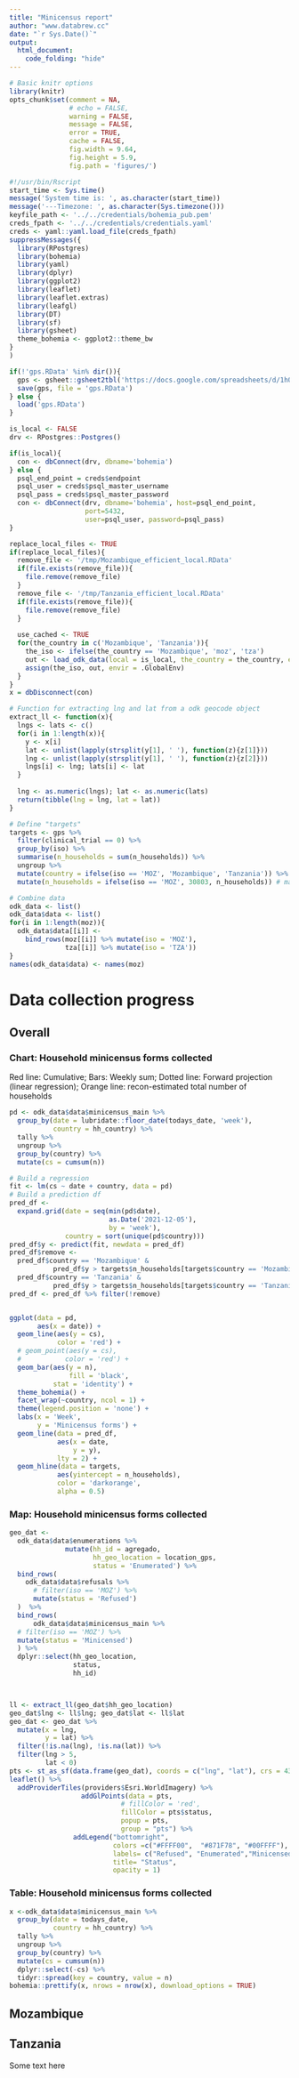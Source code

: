 ```yaml
---
title: "Minicensus report"
author: "www.databrew.cc"
date: "`r Sys.Date()`"
output:
  html_document:
    code_folding: "hide"
---
```



```r
# Basic knitr options
library(knitr)
opts_chunk$set(comment = NA, 
               # echo = FALSE, 
               warning = FALSE, 
               message = FALSE, 
               error = TRUE, 
               cache = FALSE,
               fig.width = 9.64,
               fig.height = 5.9,
               fig.path = 'figures/')
```

```r
#!/usr/bin/Rscript
start_time <- Sys.time()
message('System time is: ', as.character(start_time))
message('---Timezone: ', as.character(Sys.timezone()))
keyfile_path <- '../../credentials/bohemia_pub.pem'
creds_fpath <- '../../credentials/credentials.yaml'
creds <- yaml::yaml.load_file(creds_fpath)
suppressMessages({
  library(RPostgres)
  library(bohemia)
  library(yaml)
  library(dplyr)
  library(ggplot2)
  library(leaflet)
  library(leaflet.extras)
  library(leafgl)
  library(DT)
  library(sf)
  library(gsheet)
  theme_bohemia <- ggplot2::theme_bw
}
)

if(!'gps.RData' %in% dir()){
  gps <- gsheet::gsheet2tbl('https://docs.google.com/spreadsheets/d/1hQWeHHmDMfojs5gjnCnPqhBhiOeqKWG32xzLQgj5iBY/edit#gid=1016618615')
  save(gps, file = 'gps.RData')
} else {
  load('gps.RData')
}

is_local <- FALSE
drv <- RPostgres::Postgres()

if(is_local){
  con <- dbConnect(drv, dbname='bohemia')
} else {
  psql_end_point = creds$endpoint
  psql_user = creds$psql_master_username
  psql_pass = creds$psql_master_password
  con <- dbConnect(drv, dbname='bohemia', host=psql_end_point, 
                   port=5432,
                   user=psql_user, password=psql_pass)
}

replace_local_files <- TRUE
if(replace_local_files){
  remove_file <- '/tmp/Mozambique_efficient_local.RData'
  if(file.exists(remove_file)){
    file.remove(remove_file)
  }
  remove_file <- '/tmp/Tanzania_efficient_local.RData'
  if(file.exists(remove_file)){
    file.remove(remove_file)
  }
  
  use_cached <- TRUE
  for(the_country in c('Mozambique', 'Tanzania')){
    the_iso <- ifelse(the_country == 'Mozambique', 'moz', 'tza')
    out <- load_odk_data(local = is_local, the_country = the_country, efficient = TRUE, use_cached = use_cached, con = con)
    assign(the_iso, out, envir = .GlobalEnv)
  }
}
x = dbDisconnect(con)

# Function for extracting lng and lat from a odk geocode object
extract_ll <- function(x){
  lngs <- lats <- c()
  for(i in 1:length(x)){
    y <- x[i]
    lat <- unlist(lapply(strsplit(y[1], ' '), function(z){z[1]}))
    lng <- unlist(lapply(strsplit(y[1], ' '), function(z){z[2]}))
    lngs[i] <- lng; lats[i] <- lat
  }
  
  lng <- as.numeric(lngs); lat <- as.numeric(lats)
  return(tibble(lng = lng, lat = lat))
}

# Define "targets"
targets <- gps %>%
  filter(clinical_trial == 0) %>%
  group_by(iso) %>%
  summarise(n_households = sum(n_households)) %>%
  ungroup %>%
  mutate(country = ifelse(iso == 'MOZ', 'Mozambique', 'Tanzania')) %>%
  mutate(n_households = ifelse(iso == 'MOZ', 30803, n_households)) # manual adjustment
```

```r
# Combine data
odk_data <- list()
odk_data$data <- list()
for(i in 1:length(moz)){
  odk_data$data[[i]] <- 
    bind_rows(moz[[i]] %>% mutate(iso = 'MOZ'),
              tza[[i]] %>% mutate(iso = 'TZA'))
}
names(odk_data$data) <- names(moz)
```



# Data collection progress {.tabset}

## Overall

### Chart: Household minicensus forms collected

Red line: Cumulative; Bars: Weekly sum; Dotted line: Forward projection (linear regression); Orange line: recon-estimated total number of households

```r
pd <- odk_data$data$minicensus_main %>%
  group_by(date = lubridate::floor_date(todays_date, 'week'),
           country = hh_country) %>%
  tally %>%
  ungroup %>%
  group_by(country) %>%
  mutate(cs = cumsum(n))

# Build a regression
fit <- lm(cs ~ date + country, data = pd)
# Build a prediction df
pred_df <- 
  expand.grid(date = seq(min(pd$date),
                         as.Date('2021-12-05'),
                         by = 'week'),
              country = sort(unique(pd$country)))
pred_df$y <- predict(fit, newdata = pred_df)
pred_df$remove <- 
  pred_df$country == 'Mozambique' &
           pred_df$y > targets$n_households[targets$country == 'Mozambique'] |
  pred_df$country == 'Tanzania' &
           pred_df$y > targets$n_households[targets$country == 'Tanzania']
pred_df <- pred_df %>% filter(!remove)


ggplot(data = pd,
       aes(x = date)) +
  geom_line(aes(y = cs),
            color = 'red') +
  # geom_point(aes(y = cs),
  #           color = 'red') +
  geom_bar(aes(y = n),
               fill = 'black',
           stat = 'identity') +
  theme_bohemia() +
  facet_wrap(~country, ncol = 1) +
  theme(legend.position = 'none') +
  labs(x = 'Week',
       y = 'Minicensus forms') +
  geom_line(data = pred_df,
            aes(x = date,
                y = y),
            lty = 2) +
  geom_hline(data = targets,
            aes(yintercept = n_households),
            color = 'darkorange',
            alpha = 0.5)
```


### Map: Household minicensus forms collected

```r
geo_dat <-
  odk_data$data$enumerations %>%
              mutate(hh_id = agregado,
                     hh_geo_location = location_gps,
                     status = 'Enumerated') %>%
  bind_rows(
    odk_data$data$refusals %>%
      # filter(iso == 'MOZ') %>% 
      mutate(status = 'Refused')
  )  %>%
  bind_rows(
      odk_data$data$minicensus_main %>%
  # filter(iso == 'MOZ') %>% 
  mutate(status = 'Minicensed')
  ) %>%
  dplyr::select(hh_geo_location,
                status,
                hh_id) 



ll <- extract_ll(geo_dat$hh_geo_location)
geo_dat$lng <- ll$lng; geo_dat$lat <- ll$lat
geo_dat <- geo_dat %>%
  mutate(x = lng,
         y = lat) %>%
  filter(!is.na(lng), !is.na(lat)) %>%
  filter(lng > 5,
         lat < 0)
pts <- st_as_sf(data.frame(geo_dat), coords = c("lng", "lat"), crs = 4326)
leaflet() %>%
  addProviderTiles(providers$Esri.WorldImagery) %>%
                  addGlPoints(data = pts,
                            # fillColor = 'red',
                            fillColor = pts$status,
                            popup = pts,
                            group = "pts") %>%
                addLegend("bottomright", 
                          colors =c("#FFFF00",  "#871F78", "#00FFFF"),
                          labels= c("Refused", "Enumerated","Minicensed"),
                          title= "Status",
                          opacity = 1)
```



### Table: Household minicensus forms collected

```r
x <-odk_data$data$minicensus_main %>%
  group_by(date = todays_date,
           country = hh_country) %>%
  tally %>%
  ungroup %>%
  group_by(country) %>%
  mutate(cs = cumsum(n))
  dplyr::select(-cs) %>%
  tidyr::spread(key = country, value = n)
bohemia::prettify(x, nrows = nrow(x), download_options = TRUE)
```

## Mozambique



## Tanzania


Some text here
